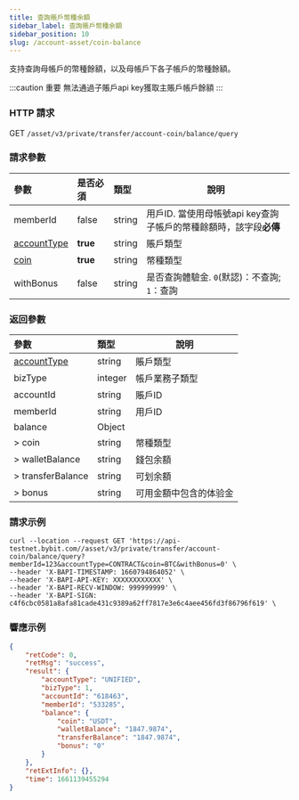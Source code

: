 ```yaml
---
title: 查詢賬戶幣種余額
sidebar_label: 查詢賬戶幣種余額
sidebar_position: 10
slug: /account-asset/coin-balance
---
```

支持查詢母帳戶的幣種餘額，以及母帳戶下各子帳戶的幣種餘額。

:::caution 重要
無法通過子賬戶api key獲取主賬戶帳戶餘額
:::

### HTTP 請求
GET `/asset/v3/private/transfer/account-coin/balance/query`

### 請求參數
| 參數 | 是否必須 | 類型 | 說明|
|:----- |:-------|:-----|------ |
|memberId|false|string |用戶ID. 當使用母帳號api key查詢子帳戶的幣種餘額時，該字段<b>必傳</b> |
|[accountType](enum#accounttype)|<b>true</b> |string |賬戶類型 |
|[coin](enum#coin) |<b>true</b> |string |幣種類型 |
|withBonus|false |string |是否查詢體驗金. `0`(默認)：不查詢; `1`：查詢|

### 返回參數
| 參數 | 類型 | 說明|
|:----- |:-----|----- |
|[accountType](enum#accounttype) |string |賬戶類型|
|bizType |integer |帳戶業務子類型|
|accountId |string |賬戶ID|
|memberId |string |用戶ID|
|balance |Object ||
|> coin |string |幣種類型|
|> walletBalance |string |錢包余額|
|> transferBalance |string |可划余額|
|> bonus |string |可用金額中包含的体验金|

### 請求示例

```http
curl --location --request GET 'https://api-testnet.bybit.com//asset/v3/private/transfer/account-coin/balance/query?memberId=123&accountType=CONTRACT&coin=BTC&withBonus=0' \
--header 'X-BAPI-TIMESTAMP: 1660794864052' \
--header 'X-BAPI-API-KEY: XXXXXXXXXXXX' \
--header 'X-BAPI-RECV-WINDOW: 999999999' \
--header 'X-BAPI-SIGN: c4f6cbc0581a8afa81cade431c9389a62ff7817e3e6c4aee456fd3f86796f619' \
```

### 響應示例

```json
{
    "retCode": 0,
    "retMsg": "success",
    "result": {
        "accountType": "UNIFIED",
        "bizType": 1,
        "accountId": "618463",
        "memberId": "533285",
        "balance": {
            "coin": "USDT",
            "walletBalance": "1847.9874",
            "transferBalance": "1847.9874",
            "bonus": "0"
        }
    },
    "retExtInfo": {},
    "time": 1661139455294
}
```